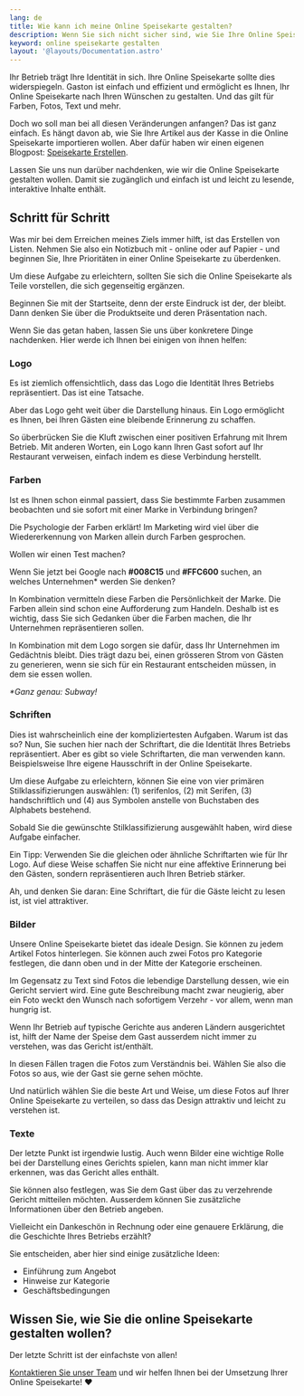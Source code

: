 ```yaml
---
lang: de
title: Wie kann ich meine Online Speisekarte gestalten?
description: Wenn Sie sich nicht sicher sind, wie Sie Ihre Online Speisekarte am besten gestalten können, ist dieser Highlight genau das Richtige für Sie!
keyword: online speisekarte gestalten
layout: '@layouts/Documentation.astro'
---
```


Ihr Betrieb trägt Ihre Identität in sich. Ihre Online Speisekarte sollte dies widerspiegeln. Gaston ist einfach und effizient und ermöglicht es Ihnen, Ihr Online Speisekarte nach Ihren Wünschen zu gestalten. Und das gilt für Farben, Fotos, Text und mehr.

Doch wo soll man bei all diesen Veränderungen anfangen? Das ist ganz einfach. Es hängt davon ab, wie Sie Ihre Artikel aus der Kasse in die Online Speisekarte importieren wollen. Aber dafür haben wir einen eigenen Blogpost: [Speisekarte Erstellen](de/dokumentation/speisekarten-angebot-bearbeiten/).

Lassen Sie uns nun darüber nachdenken, wie wir die Online Speisekarte gestalten wollen. Damit sie zugänglich und einfach ist und leicht zu lesende, interaktive Inhalte enthält.

## Schritt für Schritt

Was mir bei dem Erreichen meines Ziels immer hilft, ist das Erstellen von Listen. Nehmen Sie also ein Notizbuch mit - online oder auf Papier - und beginnen Sie, Ihre Prioritäten in einer Online Speisekarte zu überdenken.

Um diese Aufgabe zu erleichtern, sollten Sie sich die Online Speisekarte als Teile vorstellen, die sich gegenseitig ergänzen. 

Beginnen Sie mit der Startseite, denn der erste Eindruck ist der, der bleibt. Dann denken Sie über die Produktseite und deren Präsentation nach.

Wenn Sie das getan haben, lassen Sie uns über konkretere Dinge nachdenken. Hier werde ich Ihnen bei einigen von ihnen helfen:

### Logo

Es ist ziemlich offensichtlich, dass das Logo die Identität Ihres Betriebs repräsentiert. Das ist eine Tatsache. 

Aber das Logo geht weit über die Darstellung hinaus. Ein Logo ermöglicht es Ihnen, bei Ihren Gästen eine bleibende Erinnerung zu schaffen. 

So überbrücken Sie die Kluft zwischen einer positiven Erfahrung mit Ihrem Betrieb. Mit anderen Worten, ein Logo kann Ihren Gast sofort auf Ihr Restaurant verweisen, einfach indem es diese Verbindung herstellt.

### Farben

Ist es Ihnen schon einmal passiert, dass Sie bestimmte Farben zusammen beobachten und sie sofort mit einer Marke in Verbindung bringen? 

Die Psychologie der Farben erklärt! Im Marketing wird viel über die Wiedererkennung von Marken allein durch Farben gesprochen.

Wollen wir einen Test machen? 

Wenn Sie jetzt bei Google nach <b>#008C15</b> und <b>#FFC600</b> suchen, an welches Unternehmen* werden Sie denken? 

In Kombination vermitteln diese Farben die Persönlichkeit der Marke. Die Farben allein sind schon eine Aufforderung zum Handeln. Deshalb ist es wichtig, dass Sie sich Gedanken über die Farben machen, die Ihr Unternehmen repräsentieren sollen. 

In Kombination mit dem Logo sorgen sie dafür, dass Ihr Unternehmen im Gedächtnis bleibt. Dies trägt dazu bei, einen grösseren Strom von Gästen zu generieren, wenn sie sich für ein Restaurant entscheiden müssen, in dem sie essen wollen.

_*Ganz genau: Subway!_

### Schriften

Dies ist wahrscheinlich eine der kompliziertesten Aufgaben. Warum ist das so? Nun, Sie suchen hier nach der Schriftart, die die Identität Ihres Betriebs repräsentiert. Aber es gibt so viele Schriftarten, die man verwenden kann. Beispielsweise Ihre eigene Hausschrift in der Online Speisekarte.

Um diese Aufgabe zu erleichtern, können Sie eine von vier primären Stilklassifizierungen auswählen: (1) serifenlos, (2) mit Serifen, (3) handschriftlich und (4) aus Symbolen anstelle von Buchstaben des Alphabets bestehend. 

Sobald Sie die gewünschte Stilklassifizierung ausgewählt haben, wird diese Aufgabe einfacher.

Ein Tipp: Verwenden Sie die gleichen oder ähnliche Schriftarten wie für Ihr Logo. Auf diese Weise schaffen Sie nicht nur eine affektive Erinnerung bei den Gästen, sondern repräsentieren auch Ihren Betrieb stärker.

Ah, und denken Sie daran: Eine Schriftart, die für die Gäste leicht zu lesen ist, ist viel attraktiver.

### Bilder

Unsere Online Speisekarte bietet das ideale Design. Sie können zu jedem Artikel Fotos hinterlegen. Sie können auch zwei Fotos pro Kategorie festlegen, die dann oben und in der Mitte der Kategorie erscheinen.

Im Gegensatz zu Text sind Fotos die lebendige Darstellung dessen, wie ein Gericht serviert wird. Eine gute Beschreibung macht zwar neugierig, aber ein Foto weckt den Wunsch nach sofortigem Verzehr - vor allem, wenn man hungrig ist.

Wenn Ihr Betrieb auf typische Gerichte aus anderen Ländern ausgerichtet ist, hilft der Name der Speise dem Gast ausserdem nicht immer zu verstehen, was das Gericht ist/enthält.

In diesen Fällen tragen die Fotos zum Verständnis bei. Wählen Sie also die Fotos so aus, wie der Gast sie gerne sehen möchte.

Und natürlich wählen Sie die beste Art und Weise, um diese Fotos auf Ihrer Online Speisekarte zu verteilen, so dass das Design attraktiv und leicht zu verstehen ist.

### Texte

Der letzte Punkt ist irgendwie lustig. Auch wenn Bilder eine wichtige Rolle bei der Darstellung eines Gerichts spielen, kann man nicht immer klar erkennen, was das Gericht alles enthält.

Sie können also festlegen, was Sie dem Gast über das zu verzehrende Gericht mitteilen möchten. Ausserdem können Sie zusätzliche Informationen über den Betrieb angeben. 

Vielleicht ein Dankeschön in Rechnung oder eine genauere Erklärung, die die Geschichte Ihres Betriebs erzählt?

Sie entscheiden, aber hier sind einige zusätzliche Ideen:

- Einführung zum Angebot
- Hinweise zur Kategorie 
- Geschäftsbedingungen

## Wissen Sie, wie Sie die online Speisekarte gestalten wollen?

Der letzte Schritt ist der einfachste von allen!

[Kontaktieren Sie unser Team](/de/kontakt/) und wir helfen Ihnen bei der Umsetzung Ihrer Online Speisekarte! ❤

